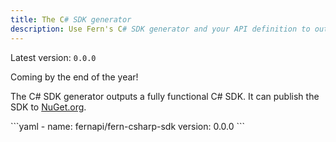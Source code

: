 ```yaml
---
title: The C# SDK generator
description: Use Fern's C# SDK generator and your API definition to output a fully functional C# SDK (client libraries) to your local filesystem, or publish it to NuGet.
---
```


Latest version: `0.0.0`

<Callout intent = "tip">
Coming by the end of the year! 
</Callout>

<br />

The C# SDK generator outputs a fully functional C#
SDK. It can publish the SDK to [NuGet.org](https://www.nuget.org).

<CodeBlock title="generators.yml">
```yaml
- name: fernapi/fern-csharp-sdk
  version: 0.0.0
```
</CodeBlock>
